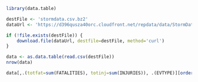 ```r
library(data.table)

destFile <- 'stormdata.csv.bz2'
dataUrl <- 'https://d396qusza40orc.cloudfront.net/repdata/data/StormData.csv.bz2'

if (!file.exists(destFile)) {
    download.file(dataUrl, destfile=destFile, method='curl')
}

data <- as.data.table(read.csv(destFile))
nrow(data)

data[,.(totfat=sum(FATALITIES), totinj=sum(INJURIES)), .(EVTYPE)][order(-totfat, -totinj)][1:30]
```
